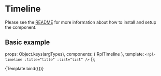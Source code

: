 
<Meta title="Molecules/Timeline" />

# Timeline
Please see the [README](https://github.com/dpc-sdp/ripple/blob/master/packages/components/Molecules/Timeline/README.md) for more information about how to install and setup the component.

## Basic example

  props: Object.keys(argTypes),
  components: { RplTimeline },
  template: `<rpl-timeline :title="title" :list="list" />`
});

<Canvas>
  <Story
    name="Timeline"
    args={{
      title: 'Timeline Heading',
      list: [
        {
          image: 'https://via.placeholder.com/320x240',
          title: 'Timeline item with link',
          url: '#',
          dateStart: '2019-01-01T09:00:00.000+10:00',
          dateEnd: '2020-12-01T09:00:00.000+10:00',
          description: 'Contains image, title, internal URL, different start / end date and description.'
        }, {
          title: 'Timeline item 2',
          subtitle: 'Contains title and custom subtitle.'
        }, {
          image: 'https://via.placeholder.com/88x88',
          title: 'Timeline item 3',
          dateStart: '2018-01-01T09:00:00.000+10:00',
          dateEnd: '2018-01-15T09:00:00.000+10:00',
          subtitle: 'Custom subtitle - this should not show.',
          description: 'Contains image, title, different start / end date, subtitle (hidden) and description.'
        }, {
          title: 'Timeline item 4',
          dateStart: '2018-03-01T09:00:00.000+10:00',
          dateEnd: '2018-03-01T09:00:00.000+10:00',
          description: 'Contains title, matching start / end date and description.'
        }, {
          image: 'https://via.placeholder.com/88x88',
          title: 'Timeline item 5 with link',
          url: 'https://www.google.com',
          description: 'Contains an image, title, external URL and description.'
        }
      ],
    }}
  >
    {Template.bind({})}
  </Story>
</Canvas>

<ArgsTable of={RplTimeline} />

